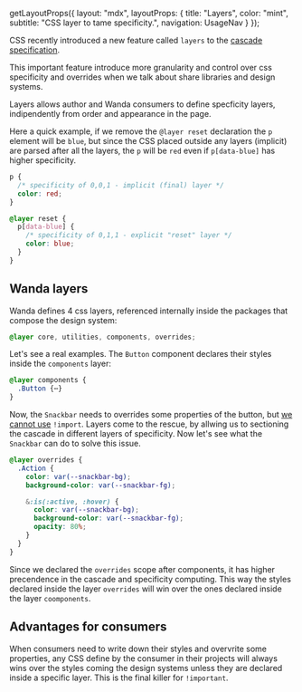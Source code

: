 
  getLayoutProps({
    layout: "mdx",
    layoutProps: {
      title: "Layers",
      color: "mint",
      subtitle: "CSS layer to tame specificity.",
      navigation: UsageNav
    }
  });


CSS recently introduced a new feature called `layers` to the [cascade specification](https://www.w3.org/TR/css-cascade-5/#layering).

This important feature introduce more granularity and control over css specificity and overrides when we talk about share libraries and design systems.

Layers allows author and Wanda consumers to define specficity layers, indipendently from order and appearance in the page.

Here a quick example, if we remove the `@layer reset` declaration the `p` element will be `blue`, but since the CSS placed outside any layers (implicit) are parsed after all the layers, the `p` will be `red` even if `p[data-blue]` has higher specificity.

```css
p {
  /* specificity of 0,0,1 - implicit (final) layer */
  color: red;
}

@layer reset {
  p[data-blue] {
    /* specificity of 0,1,1 - explicit "reset" layer */
    color: blue;
  }
}
```

## Wanda layers

Wanda defines 4 css layers, referenced internally inside the packages that compose the design system:

```css
@layer core, utilities, components, overrides;
```

Let's see a real examples. The `Button` component declares their styles inside the `components` layer:

```css
@layer components {
  .Button {⋯}
}
```

Now, the `Snackbar` needs to overrides some properties of the button, but [we cannot use](https://s3.memeshappen.com/memes/i-will-find-you-then-you-will-pay-for-that-meme-8720.jpg) `!import`. Layers come to the rescue, by allwing us to sectioning the cascade in different layers of specificity. Now let's see what the `Snackbar` can do to solve this issue.

```css
@layer overrides {
  .Action {
    color: var(--snackbar-bg);
    background-color: var(--snackbar-fg);

    &:is(:active, :hover) {
      color: var(--snackbar-bg);
      background-color: var(--snackbar-fg);
      opacity: 80%;
    }
  }
}
```

Since we declared the `overrides` scope after components, it has higher precendence in the cascade and specificity computing. This way the styles declared inside the layer `overrides` will win over the ones declared inside the layer `coomponents`.

## Advantages for consumers

When consumers need to write down their styles and overvrite some properties, any CSS define by the consumer in their projects will always wins over the styles coming the design systems unless they are declared inside a specific layer. This is the final killer for `!important`.
